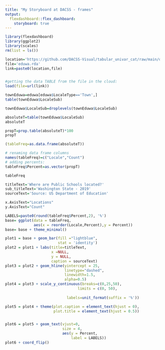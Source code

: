 ```yaml
---
title: "My Storyboard at DACSS - frames"
output: 
  flexdashboard::flex_dashboard:
    storyboard: true
---
```


```r
library(flexdashboard)
library(ggplot2)
library(scales)
rm(list = ls()) 

location='https://github.com/DACSS-Visual/tabular_univar_cat/raw/main/data/'
file='eduwa.rda'
link=paste0(location,file)


#getting the data TABLE from the file in the cloud:
load(file=url(link))
```



```r
townEduwa=eduwa[eduwa$LocaleType=='Town',]
table(townEduwa$LocaleSub)
```


```r
townEduwa$LocaleSub=droplevels(townEduwa$LocaleSub)

absoluteT=table(townEduwa$LocaleSub)
absoluteT

```


```r
propT=prop.table(absoluteT)*100
propT

```

```r
(tableFreq=as.data.frame(absoluteT))
```


```r
# renaming data frame columns
names(tableFreq)=c("Locale","Count")
# adding percents:
tableFreq$Percent=as.vector(propT)

tableFreq
```



```r

titleText='Where are Public Schools located?'
sub_titleText='Washington State - 2019'
sourceText='Source: US Department of Education'

x.AxisText="Locations"
y.AxisText="Count"

LABELS=paste0(round(tableFreq$Percent,2), '%')
base= ggplot(data = tableFreq, 
             aes(x = reorder(Locale,Percent),y = Percent)) 
base= base + theme_minimal()

plot1 = base + geom_bar(fill ="lightblue",
                        stat = 'identity') 
plot2 = plot1 + labs(title=titleText,
                     x =NULL, 
                     y = NULL,
                     caption = sourceText)
plot3 = plot2 + geom_hline(yintercept = 25, 
                           linetype="dashed", 
                           linewidth=1.5, 
                           alpha=0.5)
plot4 = plot3 + scale_y_continuous(breaks=c(0,25,50),
                                 limits = c(0, 50),
                                
                            labels=unit_format(suffix = '%')) 

plot5 = plot4 + theme(plot.caption = element_text(hjust = 0),
                      plot.title = element_text(hjust = 0.5))


plot6 = plot5 + geom_text(vjust=0, 
                          size = 4,
                          aes(y = Percent,
                              label = LABELS))
plot6 + coord_flip()
```




